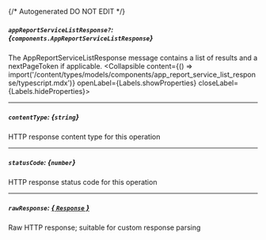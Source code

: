 {/* Autogenerated DO NOT EDIT  */}

##### `appReportServiceListResponse?`: *{`components.AppReportServiceListResponse`}*
The AppReportServiceListResponse message contains a list of results and a nextPageToken if applicable.
<Collapsible content={() => import('/content/types/models/components/app_report_service_list_response/typescript.mdx')} openLabel={Labels.showProperties} closeLabel={Labels.hideProperties}>
</Collapsible>

---
##### `contentType`: *{`string`}*
HTTP response content type for this operation

---
##### `statusCode`: *{`number`}*
HTTP response status code for this operation

---
##### `rawResponse`: [*{ `Response` }*](https://developer.mozilla.org/en-US/docs/Web/API/Response)
Raw HTTP response; suitable for custom response parsing


